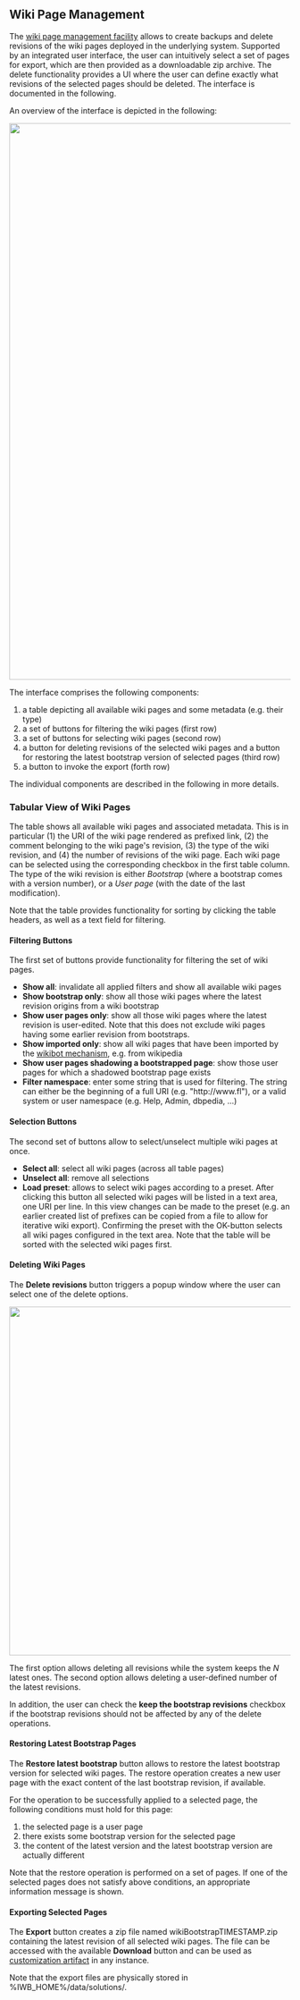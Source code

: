 == Wiki Page Management  ==

The [[Admin:WikiManagement| wiki page management facility]] allows to create backups  and delete revisions of the wiki pages deployed in the underlying system. Supported by an integrated user interface, the user can intuitively select a set of pages for export, which are then provided as a downloadable zip archive.  The delete functionality provides a UI where the user can define exactly what revisions of the selected pages should be deleted. The interface is documented in the following.

An overview of the interface is depicted in the following:

<img src="../images/help/WikiManagementUI.png" width="996px" />


The interface comprises the following components:

# a table depicting all available wiki pages and some metadata (e.g. their type)
# a set of buttons for filtering the wiki pages (first row)
# a set of buttons for selecting wiki pages (second row)
# a button for deleting revisions of the selected wiki pages and a button for restoring the latest bootstrap version of selected pages (third row)
# a button to invoke the export (forth row)

The individual components are described in the following in more details.

=== Tabular View of Wiki Pages ===

The table shows all available wiki pages and associated metadata. This is in particular (1) the URI of the wiki page rendered as prefixed link, (2) the comment belonging to the wiki page's revision, (3) the type of the wiki revision, and (4) the number of revisions of the wiki page. Each wiki page can be selected using the corresponding checkbox in the first table column. The type of the wiki revision is either ''Bootstrap'' (where a bootstrap comes with a version number), or a ''User page'' (with the date of the last modification).

Note that the table provides functionality for sorting by clicking the table headers, as well as a text field for filtering.

==== Filtering Buttons ====

The first set of buttons provide functionality for filtering the set of wiki pages.

* '''Show all''': invalidate all applied filters and show all available wiki pages
* '''Show bootstrap only''': show all those wiki pages where the latest revision origins from a wiki bootstrap
* '''Show user pages only''': show all those wiki pages where the latest revision is user-edited. Note that this does not exclude wiki pages having some earlier revision from bootstraps.
* '''Show imported only''': show all wiki pages that have been imported by the [[Help:Wiki| wikibot mechanism]], e.g. from wikipedia
* '''Show user pages shadowing a bootstrapped page''': show those user pages for which a shadowed bootstrap page exists
* '''Filter namespace''': enter some string that is used for filtering. The string can either be the beginning of a full URI (e.g. "<nowiki>http://www.fl</nowiki>"), or a valid system or user namespace (e.g. Help, Admin, dbpedia, ...)

==== Selection Buttons ====

The second set of buttons allow to select/unselect multiple wiki pages at once.

* '''Select all''': select all wiki pages (across all table pages)
* '''Unselect all''': remove all selections
* '''Load preset''': allows to select wiki pages according to a preset. After clicking this button all selected wiki pages will be listed in a text area, one URI per line. In this view changes can be made to the preset (e.g. an earlier created list of prefixes can be copied from a file to allow for iterative wiki export). Confirming the preset with the OK-button selects all wiki pages configured in the text area. Note that the table will be sorted with the selected wiki pages first.

==== Deleting Wiki Pages ====

The '''Delete revisions''' button triggers a popup window where the user can select one of the delete options. 

<img src="../images/help/WikiDeleteUI.png" width="624px" />

The first option allows deleting all revisions while the system keeps the ''N'' latest ones. The second option allows deleting a user-defined number of the latest revisions. 

In addition, the user can check the '''keep the bootstrap revisions ''' checkbox if the bootstrap revisions should not be affected by any of the delete operations.

==== Restoring Latest Bootstrap Pages ====

The '''Restore latest bootstrap''' button allows to restore the latest bootstrap version for selected wiki pages. The restore operation creates a new user page with the exact content of the last bootstrap revision, if available.

For the operation to be successfully applied to a selected page, the following conditions must hold for this page:

# the selected page is a user page
# there exists some bootstrap version for the selected page
# the content of the latest version and the latest bootstrap version are actually different

Note that the restore operation is performed on a set of pages. If one of the selected pages does not satisfy above conditions, an appropriate information message is shown.



==== Exporting Selected Pages ====

The '''Export''' button creates a zip file named wikiBootstrapTIMESTAMP.zip containing the latest revision of all selected wiki pages. The file can be accessed with the available '''Download''' button and can be used as [[Help:Solutions|customization artifact]] in any {{PRODUCT}} instance. 

Note that the export files are physically stored in %IWB_HOME%/data/solutions/.